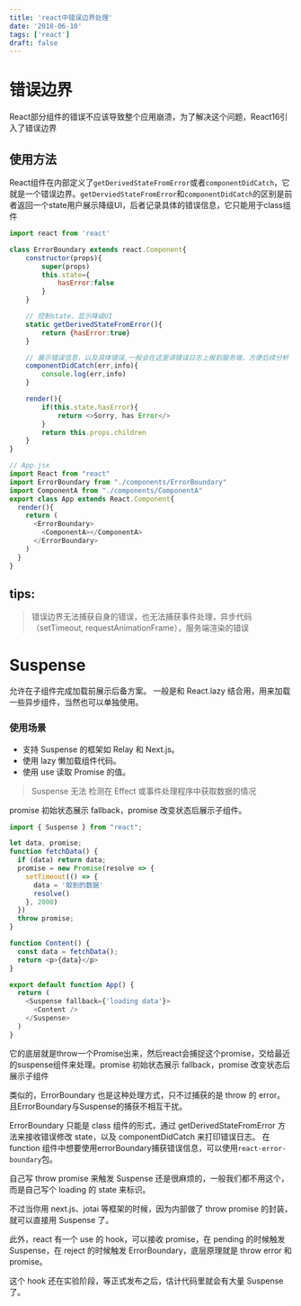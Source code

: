 ```yaml
---
title: 'react中错误边界处理'
date: '2018-06-10'
tags: ['react']
draft: false
---
```


# 错误边界

React部分组件的错误不应该导致整个应用崩溃，为了解决这个问题，React16引入了错误边界

## 使用方法

React组件在内部定义了`getDerivedStateFromError`或者`componentDidCatch`，它就是一个错误边界。`getDerviedStateFromError`和`componentDidCatch`的区别是前者返回一个state用户展示降级UI，后者记录具体的错误信息，它只能用于class组件

```javascript
import react from 'react'

class ErrorBoundary extends react.Component{
    constructor(props){
        super(props)
        this.state={
            hasError:false
        }
    }

    // 控制state，显示降级UI
    static getDerivedStateFromError(){
        return {hasError:true}
    }

    // 展示错误信息，以及具体错误,一般会在这里讲错误日志上报到服务端，方便后续分析
    componentDidCatch(err,info){
        console.log(err,info)
    }

    render(){
        if(this.state.hasError){
            return <>Sorry, has Error</>
        }
        return this.props.children
    }
}

// App.jsx
import React from "react"
import ErrorBoundary from "./components/ErrorBoundary"
import ComponentA from "./components/ComponentA"
export class App extends React.Component{
  render(){
    return (
      <ErrorBoundary>
        <ComponentA></ComponentA>
      </ErrorBoundary>
    )
  }
}
```

## tips: 
> 错误边界无法捕获自身的错误，也无法捕获事件处理，异步代码（setTimeout, requestAnimationFrame），服务端渲染的错误


# Suspense
允许在子组件完成加载前展示后备方案。
一般是和 React.lazy 结合用，用来加载一些异步组件，当然也可以单独使用。
### 使用场景
- 支持 Suspense 的框架如 Relay 和 Next.js。
- 使用 lazy 懒加载组件代码。
- 使用 use 读取 Promise 的值。

> Suspense 无法 检测在 Effect 或事件处理程序中获取数据的情况

promise 初始状态展示 fallback，promise 改变状态后展示子组件。

```javascript
import { Suspense } from "react";

let data, promise;
function fetchData() {
  if (data) return data;
  promise = new Promise(resolve => {
    setTimeout(() => {
      data = '取到的数据'
      resolve()
    }, 2000)
  })
  throw promise;
}

function Content() {
  const data = fetchData();
  return <p>{data}</p>
}

export default function App() {
  return (
    <Suspense fallback={'loading data'}>
      <Content />
    </Suspense>
  )
}
```

它的底层就是throw一个Promise出来，然后react会捕捉这个promise，交给最近的suspense组件来处理。promise 初始状态展示 fallback，promise 改变状态后展示子组件

类似的，ErrorBoundary 也是这种处理方式，只不过捕获的是 throw 的 error。且ErrorBoundary与Suspense的捕获不相互干扰。

ErrorBoundary 只能是 class 组件的形式，通过 getDerivedStateFromError 方法来接收错误修改 state，以及 componentDidCatch 来打印错误日志。
在function 组件中想要使用errorBoundary捕获错误信息，可以使用`react-error-boundary`包。


自己写 throw promise 来触发 Suspense 还是很麻烦的，一般我们都不用这个，而是自己写个 loading 的 state 来标识。

不过当你用 next.js、jotai 等框架的时候，因为内部做了 throw promise 的封装，就可以直接用 Suspense 了。

此外，react 有一个 use 的 hook，可以接收 promise，在 pending 的时候触发 Suspense，在 reject 的时候触发 ErrorBoundary，底层原理就是 throw error 和 promise。

这个 hook 还在实验阶段，等正式发布之后，估计代码里就会有大量 Suspense 了。
